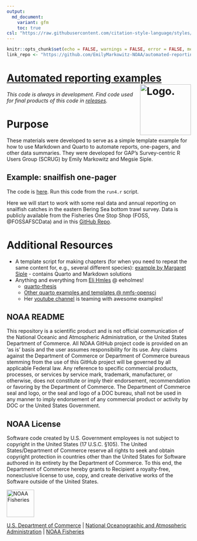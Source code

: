 ```yaml
---
output: 
  md_document: 
    variant: gfm
    toc: true
csl: "https://raw.githubusercontent.com/citation-style-language/styles/master/apa-no-ampersand.csl"
---
```


```r
knitr::opts_chunk$set(echo = FALSE, warnings = FALSE, error = FALSE, message = FALSE, comment = FALSE)
link_repo <- "https://github.com/EmilyMarkowitz-NOAA/automated-reporting-ex"
```

<!-- README.md is generated from README.Rmd. Please edit that file -->

# [Automated reporting examples](`r link_repo`) <img src="https://avatars.githubusercontent.com/u/91760178?s=96&amp;v=4" alt="Logo." align="right" width="139" height="139"/>

*This code is always in development. Find code used for final products of this code in [releases](paste0(`r link_repo`, "/releases")).*


# Purpose
These materials were developed to serve as a simple template example for how to use Markdown and Quarto to automate reports, one-pagers, and other data summaries. They were developed for GAP's Survey-centric R Users Group (SCRUG) by Emily Markowitz and Megsie Siple.

## Example: snailfish one-pager

The code is [here](https://github.com/EmilyMarkowitz-NOAA/automated-reporting-ex/tree/main/code4). Run this code from the `run4.r` script. 

Here we will start to work with some real data and annual reporting on snailfish catches in the eastern Bering Sea bottom trawl survey. Data is publicly available from the Fisheries One Stop Shop (FOSS, @FOSSAFSCData) and in this [GitHub Repo](https://github.com/afsc-gap-products/gap_public_data). 

# Additional Resources

 - A template script for making chapters (for when you need to repeat the same content for, e.g., several different species):  [example by Margaret Siple](https://github.com/MargaretSiple-NOAA/parameterized-indexing-example) - contains Quarto and Markdown solutions
 - Anything and everything from [Eli Hmles](http://eeholmes.github.io/) @ eeholmes!
    - [quarto-thesis](https://github.com/nmfs-opensci/quarto-thesis) 
    - [Other quarto examples and templates @ nmfs-opensci](https://github.com/orgs/nmfs-opensci/repositories?q=quarto&type=all&language=&sort=)
    - Her [youtube channel](https://www.youtube.com/@eeholmes-datascience4849) is teaming with awesome examples!


## NOAA README

This repository is a scientific product and is not official communication of the National Oceanic and Atmospheric Administration, or the United States Department of Commerce. All NOAA GitHub project code is provided on an ‘as is’ basis and the user assumes responsibility for its use. Any claims against the Department of Commerce or Department of Commerce bureaus stemming from the use of this GitHub project will be governed by all applicable Federal law. Any reference to specific commercial products, processes, or services by service mark, trademark, manufacturer, or otherwise, does not constitute or imply their endorsement, recommendation or favoring by the Department of Commerce. The Department of Commerce seal and logo, or the seal and logo of a DOC bureau, shall not be used in any manner to imply endorsement of any commercial product or activity by DOC or the United States Government.

## NOAA License

Software code created by U.S. Government employees is not subject to copyright in the United States (17 U.S.C. §105). The United States/Department of Commerce reserve all rights to seek and obtain copyright protection in countries other than the United States for Software authored in its entirety by the Department of Commerce. To this end, the Department of Commerce hereby grants to Recipient a royalty-free, nonexclusive license to use, copy, and create derivative works of the Software outside of the United States.

<img src="https://raw.githubusercontent.com/nmfs-general-modeling-tools/nmfspalette/main/man/figures/noaa-fisheries-rgb-2line-horizontal-small.png" alt="NOAA Fisheries" height="75"/>

[U.S. Department of Commerce](https://www.commerce.gov/) \| [National Oceanographic and Atmospheric Administration](https://www.noaa.gov) \| [NOAA Fisheries](https://www.fisheries.noaa.gov/)
